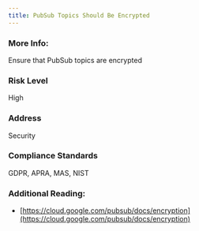 ```yaml
---
title: PubSub Topics Should Be Encrypted
---
```


### More Info:

Ensure that PubSub topics are encrypted

### Risk Level

High

### Address

Security

### Compliance Standards

GDPR, APRA, MAS, NIST

### Additional Reading:

- [https://cloud.google.com/pubsub/docs/encryption](https://cloud.google.com/pubsub/docs/encryption)
